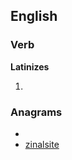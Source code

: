 ==English==

===Verb===
'''Latinizes'''

# {{third-person singular of|[[Latinize]]}}

===Anagrams===
* {{alphagram|aeiilnstz}}
* [[zinalsite#English|zinalsite]]